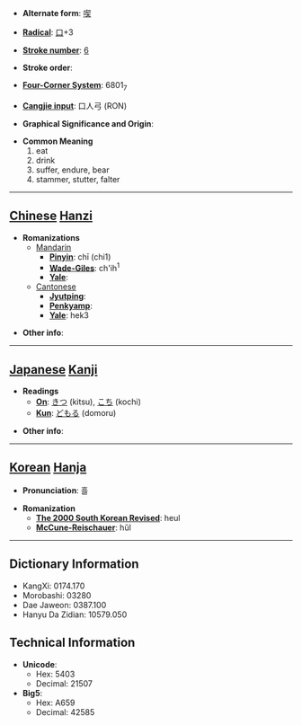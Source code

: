 * '''Alternate form''': [[喫]]

* '''[[Wiktionary:Chinese radical index| Radical]]''': [[Wiktionary:Chinese radical index 口|口]]+3

* '''[[Wiktionary:Chinese total strokes index|Stroke number]]''': [[Wiktionary:Chinese total strokes index 6|6]]

* '''Stroke order''': 

* '''[[Wiktionary:Chinese four corner index|Four-Corner System]]''': 6801<sub>7</sub>

* '''[[Wiktionary:Chinese Cangjie index|Cangjie input]]''': 口人弓 (RON)

* '''Graphical Significance and Origin''': 

* '''Common Meaning'''
*#eat
*# drink
*# suffer, endure, bear
*# stammer, stutter, falter

----

== [[Chinese]] [[Hanzi]] ==

* '''Romanizations'''
** [[Mandarin]]
*** '''[[Pinyin]]''': chī (chi1)
*** '''[[Wade-Giles]]''': ch'ih<sup>1</sup>
*** '''[[Yale]]''': 
**[[Cantonese]]
***'''[[Jyutping]]''':
***'''[[Penkyamp]]''': 
***'''[[Yale]]''': hek3

* '''Other info''': 

----

== [[Japanese]] [[Kanji]] ==

* '''Readings'''
** '''[[On]]''': [[きつ]] (kitsu), [[こち]] (kochi)
** '''[[Kun]]''': [[どもる]] (domoru)

* '''Other info''':  

----

== [[Korean]] [[Hanja]] ==

* '''Pronunciation''': 흘

* '''Romanization'''
** '''[[The 2000 South Korean Revised Romanization|The 2000 South Korean Revised]]''': heul
** '''[[McCune-Reischauer]]''': hŭl

----

== Dictionary Information ==

* KangXi: 0174.170
* Morobashi: 03280
* Dae Jaweon: 0387.100
* Hanyu Da Zidian: 10579.050

== Technical Information ==

* '''Unicode''':
** Hex: 5403
** Decimal: 21507
* '''Big5''':
** Hex: A659
** Decimal: 42585